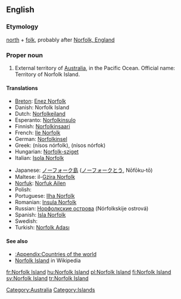 ==English==
{{wikipedia}}

===Etymology===
[[north]] + [[folk]], probably after [[w:Norfolk, England|Norfolk, England]]

===Proper noun===
{{en-proper noun|sg=[[Norfolk]] [[island|Island]]}}

# External territory of [[Australia]], in the Pacific Ocean. Official name: Territory of Norfolk Island.

====Translations====
{{top}}
* [[Breton]]: [[Enez Norfolk]]
* Danish: Norfolk Island
* Dutch: [[Norfolkeiland]]
* Esperanto: [[Norfolkinsulo]]
* Finnish: [[Norfolkinsaari]]
* French: [[Ile Norfolk]]
* German: [[Norfolkinsel]]
* Greek: {{t|el|Νήσος Νόρφολκ|f|sc=Grek}} (nísos nórfolk), {{t|el|Νήσος Νόρφοκ|f|sc=Grek}} (nísos nórfok)
* Hungarian: [[Norfolk-sziget]]
* Italian: [[Isola Norfolk]]
{{mid}}
* Japanese: [[ノーフォーク島]] ([[ノーフォーク]][[とう]], Nōfōku-tō)
* Maltese: il-[[Gżira Norfolk]]
* [[Norfuk]]: [[Norfuk Ailen]]
* Polish: {{t+|pl|Norfolk}}
* Portuguese: [[Ilha Norfolk]]
* Romanian: [[Insula Norfolk]]
* Russian: [[Норфолкские острова]] (Nórfolkskije ostrová)
* Spanish: [[Isla Norfolk]]
* Swedish: {{t+|sv|Norfolkön}}
* Turkish: [[Norfolk Adası]]
{{bottom}}

====See also====
*[[:Appendix:Countries of the world]]
*[[w:Norfolk Island|Norfolk Island]] in Wikipedia

[[Category:Australia]]
[[Category:Islands]]

[[fr:Norfolk Island]]
[[hu:Norfolk Island]]
[[pl:Norfolk Island]]
[[fi:Norfolk Island]]
[[sv:Norfolk Island]]
[[tr:Norfolk Island]]